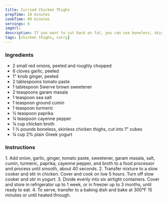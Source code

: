 ```yaml
---
title: Curried Chicken Thighs
prepTime: 10 minutes
cookTime: 60 minutes
servings: 6
imgUrl:
description: If you want to cut back on fat, you can use boneless, skinless chicken breasts instead of chicken thighs. You can also drop down to nonfat Greek yogurt.
tags: [chicken thighs, curry]
---
```


### Ingredients

- 2 small red onions, peeled and roughly chopped
- 6 cloves garlic, peeled
- 1" knob ginger, peeled
- 2 tablespoons tomato paste
- 1 tablespoon Swerve brown sweetener
- 2 teaspoons garam masala
- 1 teaspoon sea salt
- 1 teaspoon ground cumin
- 1 teaspoon turmeric
- ½ teaspoon paprika
- ¼ teaspoon cayenne pepper
- ¼ cup chicken broth
- 1 ½ pounds boneless, skinless chicken thighs, cut into 1" cubes
- ¼ cup 2% plain Greek yogurt

### Instructions

1. Add onion, garlic, ginger, tomato paste, sweetener, garam masala, salt, cumin, turmeric, paprika, cayenne pepper, and broth to a food processor and process until smooth, about 40 seconds.
2. Transfer mixture to a slow cooker and stir in chicken. Cover and cook on low 5 hours. Turn off slow cooker and stir in yogurt.
3. Divide evenly into six airtight containers. Cover and store in refrigerator up to 1 week, or in freezer up to 3 months, until ready to eat.
4. To serve, transfer to a baking dish and bake at 300°F 15 minutes or until heated through.
